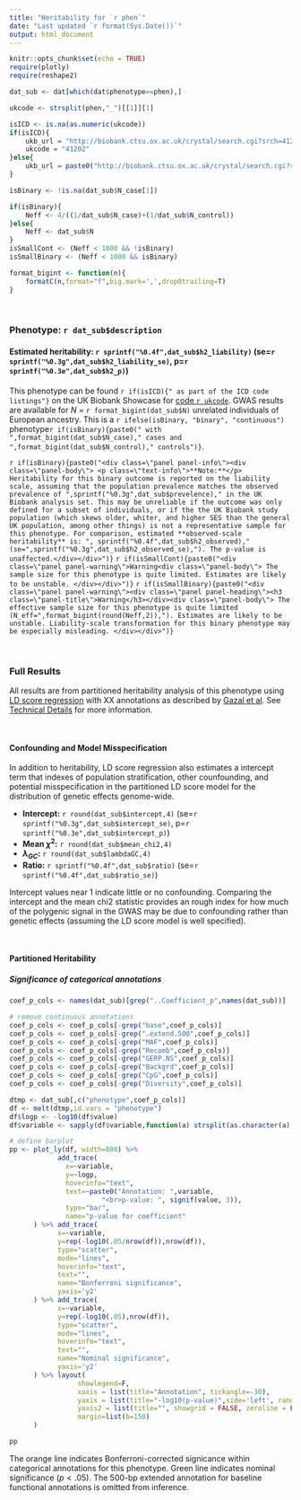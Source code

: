 ```yaml
---
title: "Heritability for `r phen`"
date: "Last updated `r format(Sys.Date())`"
output: html_document
---
```


```r
knitr::opts_chunk$set(echo = TRUE)
require(plotly)
require(reshape2)

dat_sub <- dat[which(dat$phenotype==phen),]

ukcode <- strsplit(phen,"_")[[1]][1]

isICD <- is.na(as.numeric(ukcode))
if(isICD){
	ukb_url = "http://biobank.ctsu.ox.ac.uk/crystal/search.cgi?srch=41202"
	ukcode = "41202"
}else{
	ukb_url = paste0("http://biobank.ctsu.ox.ac.uk/crystal/search.cgi?srch=",ukcode)
}

isBinary <- !is.na(dat_sub$N_case[1])

if(isBinary){
	Neff <- 4/((1/dat_sub$N_case)+(1/dat_sub$N_control))
}else{
	Neff <- dat_sub$N
}
isSmallCont <- (Neff < 1000 && !isBinary)
isSmallBinary <- (Neff < 1000 && isBinary)

format_bigint <- function(n){
	formatC(n,format="f",big.mark=',',drop0trailing=T)
}

```
<br>

<div class="panel panel-primary">
<div class="panel-body">
### **Phenotype:** `r dat_sub$description`

#### **Estimated heritability:** `r sprintf("%0.4f",dat_sub$h2_liability)` (se=`r sprintf("%0.3g",dat_sub$h2_liability_se)`, p=`r sprintf("%0.3e",dat_sub$h2_p)`)

This phenotype can be found `r if(isICD){" as part of the ICD code listings"}` on the UK Biobank Showcase for [code `r ukcode`](`r ukb_url`). GWAS results are available for _N_ = `r format_bigint(dat_sub$N)` unrelated individuals of European ancestry. This is a `r ifelse(isBinary, "binary", "continuous")` phenotype`r if(isBinary){paste0(" with ",format_bigint(dat_sub$N_case)," cases and ",format_bigint(dat_sub$N_control)," controls")}`.  

</div>
</div>

`r if(isBinary){paste0("<div class=\"panel panel-info\"><div class=\"panel-body\"> <p class=\"text-info\">**Note:**</p> Heritability for this binary outcome is reported on the liability scale, assuming that the population prevalence matches the observed prevalence of ",sprintf("%0.3g",dat_sub$prevelence)," in the UK Biobank analysis set. This may be unreliable if the outcome was only defined for a subset of individuals, or if the the UK Biobank study population (which skews older, whiter, and higher SES than the general UK population, among other things) is not a representative sample for this phenotype. For comparison, estimated **observed-scale heritability** is: ", sprintf("%0.4f",dat_sub$h2_observed)," (se=",sprintf("%0.3g",dat_sub$h2_observed_se),"). The p-value is unaffected.</div></div>")}`
`r if(isSmallCont){paste0("<div class=\"panel panel-warning\">Warning<div class=\"panel-body\"> The sample size for this phenotype is quite limited. Estimates are likely to be unstable. </div></div>")}`
`r if(isSmallBinary){paste0("<div class=\"panel panel-warning\"><div class=\"panel panel-heading\"><h3 class=\"panel-title\">Warning</h3></div><div class=\"panel-body\"> The effective sample size for this phenotype is quite limited (N_eff=",format_bigint(round(Neff,2)),"). Estimates are likely to be unstable. Liability-scale transformation for this binary phenotype may be especially misleading. </div></div>")}`

<br>

### Full Results

All results are from partitioned heritability analysis of this phenotype using [LD score regression](link) with XX annotations as described by [Gazal et al](link). See [Technical Details](link) for more information.

<br>

#### Confounding and Model Misspecification

In addition to heritability, LD score regression also estimates a intercept term that indexes of population stratification, other counfounding, and potential misspecification in the partitioned LD score model for the distribution of genetic effects genome-wide. 

* **Intercept:** `r round(dat_sub$intercept,4)` (se=`r sprintf("%0.3g",dat_sub$intercept_se)`, p=`r sprintf("%0.3e",dat_sub$intercept_p)`)
* **Mean $\chi^2$:** `r round(dat_sub$mean_chi2,4)`
* **$\lambda_{GC}$:** `r round(dat_sub$lambdaGC,4)`
* **Ratio:** `r sprintf("%0.4f",dat_sub$ratio)` (se=`r sprintf("%0.4f",dat_sub$ratio_se)`)

Intercept values near 1 indicate little or no confounding. Comparing the intercept and the mean chi2 statistic provides an rough index for how much of the polygenic signal in the GWAS may be due to confounding rather than genetic effects (assuming the LD score model is well specified).

<br>

#### Partitioned Heritability

##### Significance of categorical annotations

```r
coef_p_cols <- names(dat_sub)[grep("..Coefficient_p",names(dat_sub))]

# remove continuous annotations
coef_p_cols <- coef_p_cols[-grep("base",coef_p_cols)]
coef_p_cols <- coef_p_cols[-grep(".extend.500",coef_p_cols)]
coef_p_cols <- coef_p_cols[-grep("MAF",coef_p_cols)]
coef_p_cols <- coef_p_cols[-grep("Recomb",coef_p_cols)]
coef_p_cols <- coef_p_cols[-grep("GERP.NS",coef_p_cols)]
coef_p_cols <- coef_p_cols[-grep("Backgrd",coef_p_cols)]
coef_p_cols <- coef_p_cols[-grep("CpG",coef_p_cols)]
coef_p_cols <- coef_p_cols[-grep("Diversity",coef_p_cols)]

dtmp <- dat_sub[,c("phenotype",coef_p_cols)]
df <- melt(dtmp,id.vars = "phenotype")
df$logp <- -log10(df$value)
df$variable <- sapply(df$variable,function(a) strsplit(as.character(a), split="\\.\\.")[[1]][1])

# define barplot
pp <- plot_ly(df, width=800) %>%
			add_trace(
			  x=~variable,
			  y=~logp,
			  hoverinfo="text",
			  text=~paste0("Annotation: ",variable,
			  		   "<br>p-value: ", signif(value, 3)),
			  type="bar",
			  name="p-value for coefficient"
	  ) %>% add_trace(
	  		x=~variable, 
	  		y=rep(-log10(.05/nrow(df)),nrow(df)), 
	  		type="scatter",
	  		mode="lines",
	  		hoverinfo="text",
			text="",
	  		name="Bonferroni significance",
	  		yaxis='y2'
	  ) %>% add_trace(
	  		x=~variable, 
	  		y=rep(-log10(.05),nrow(df)), 
	  		type="scatter",
	  		mode="lines",
	  		hoverinfo="text",
			text="",
	  		name="Nominal significance",
	  		yaxis='y2'
	  ) %>% layout(
	  			 showlegend=F,
	  			 xaxis = list(title="Annotation", tickangle=-30),
	  			 yaxis = list(title="-log10(p-value)",side='left', range=c(0,max(df$logp))),
	  			 yaxis2 = list(title="", showgrid = FALSE, zeroline = FALSE, overlaying='y', side='right', range=c(0,max(df$logp)),showticklabels=F),
	  			 margin=list(b=150)
	  ) 

pp

```

The orange line indicates Bonferroni-corrected signicance within categorical annotations for this phenotype. Green line indicates nominal significance ($p < .05$). The 500-bp extended annotation for baseline functional annotations is omitted from inference.
